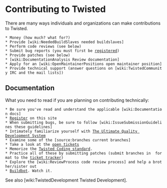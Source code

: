 = Contributing to Twisted =

There are many ways individuals and organizations can make contributions to Twisted.
 * Money (how much? what for?)
 * Provide [wiki:NeededBuildSlaves needed buildslaves]
 * Perform code reviews (see below)
 * Submit bug reports (you must first be [http://twistedmatrix.com/trac/register registered])
 * Provide patches (see below)
 * [wiki:DocumentationAnalysis Review documentation]
 * Apply for an [wiki:OpenMaintainerPositions open maintainer position]
 * Provide technical support (answer questions on [wiki:TwistedCommunity IRC and the mail lists])

== Documentation ==

What you need to read if you are planning on contributing technically:
 * Be sure you've read and understand the applicable [wiki:Documentation docs] 
 * [http://twistedmatrix.com/trac/register Register] on this site
 * When submitting bugs, be sure to follow [wiki:IssueSubmissionGuidelines these guidelines]
 * Intimately familiarize yourself with [http://divmod.org/trac/wiki/UltimateQualityDevelopmentSystem The Ultimate Quality Development System]
 * Examine some of the [source:branches current branches]
 * Take a look at the [http://twistedmatrix.com/trac/report open tickets]
 * Memorize the [http://twistedmatrix.com/trac/browser/trunk/doc/development/policy/coding-standard.xhtml?format=raw Twisted Coding standard].
 * Practice all of these by submitting patches (submit branches in {{{diff -u}}} format to the [http://twistedmatrix.com/trac/newticket ticket tracker])
 * Explore the [wiki:ReviewProcess code review process] and help a brother/sister out
 * [http://buildbot.twistedmatrix.com/ Buildbot]. Watch it.

See also [wiki:TwistedDevelopment Twisted Development].